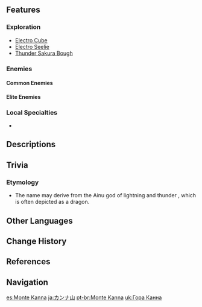 {{Location Infobox
|image        = Mt. Kanna.png
|type         = Subarea
|area         = Tsurumi Island
|region       = Inazuma
}}
{{Location Intro|{{Lang|'''Mt. Kanna'''|ja=カンナ山}}|description=}}
<!--
==Quests==
{{Quests by Category List|heo=1}}
-->
==Features==
===Exploration===
*[[Electro Cube]]
*[[Electro Seelie]]
*[[Thunder Sakura Bough]]

===Enemies===
====Common Enemies====
{{Enemy List|Electro Hilichurl Shooter;Geo Slime;Large Geo Slime;Pyro Whopperflower}}

====Elite Enemies====
{{Enemy List|Electro Abyss Mage;Crackling Axe Mitachurl}}

===Local Specialties===
*{{Item|Fluorescent Fungus}}

==Descriptions==
{{Description|"Pirka chikappo! Kapatcir kamuy!"<br />"We slumber together in a spider-silk nest of fog."|Viewpoint, [[Viewpoint/Tsurumi Island|Tsurumi Island]]}}

==Trivia==
===Etymology===
* The name may derive from the Ainu god of lightning and thunder {{Lang|Kanna-{{w|kamuy}}|ain=カンナカムィ|ain_lit=above-god}}, which is often depicted as a dragon.

==Other Languages==
{{Other Languages
|en      = Mt. Kanna
|zhs     = 菅名山
|zhs_rm  = Jiānmíng-shān
|zht     = 菅名山
|zht_rm  = Jiānmíng-shān
|zh_tl   = Kanna Mountain
|zh_note = {{zh|s=菅名|t=菅名|rm=Jiānmíng}} is based on possible kanji for the Japanese {{ja|カンナ|rm=Kanna}}.
|ja      = カンナ{{Rubi|山|ざん}}
|ja_rm   = Kanna-zan<ref>[[Map]], Label: Mt. Kanna (Japanese)</ref>
|ja_tl   = Kanna Mountain
|ja_note = "Kanna" may derive from {{w|Ainu language|Ainu}} {{Lang|mini=1|ain_rm=kanna|ain=カンナ|ain_tl=above.}}
|ko      = 칸나{{tt|산|山}}
|ko_rm   = Kanna-san
|ko_tl   = Kanna Mountain
|es      = Monte Kanna
|es_tl   = Mt. Kanna
|fr      = Mont Kanna
|fr_tl   = Mt. Kanna
|ru      = Гора Канна
|ru_tl   = Mt. Kanna
|th      = Mt. Kanna
|vi      = Núi Kanna
|vi_tl   = Kanna Mountain
|de      = Kanna-Berg
|de_tl   = Kanna Mountain
|id      = Mt. Kanna
|pt      = Monte Kanna
|pt_tl   = Mount Kanna
|tr      = Kanna Dağı
|tr_tl   = 
|it      = Monte Kanna
|it_tl   = Mount Kanna
}}

==Change History==
{{Change History|2.2}}

==References==
{{Reflist}}

==Navigation==
{{Area Navbox|Inazuma}}

[[es:Monte Kanna]]
[[ja:カンナ山]]
[[pt-br:Monte Kanna]]
[[uk:Гора Канна]]